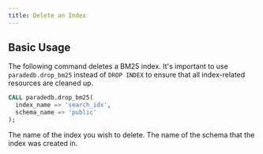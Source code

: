 ```yaml
---
title: Delete an Index
---
```


## Basic Usage

The following command deletes a BM25 index.
It's important to use `paradedb.drop_bm25` instead of `DROP INDEX` to ensure that all index-related resources are cleaned up.

```sql
CALL paradedb.drop_bm25(
  index_name => 'search_idx',
  schema_name => 'public'
);
```

<ParamField body="index_name" required>
  The name of the index you wish to delete.
</ParamField>
<ParamField body="schema_name" default="CURRENT SCHEMA">
  The name of the schema that the index was created in.
</ParamField>
